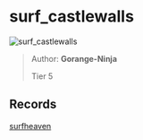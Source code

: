 
# surf_castlewalls

![surf_castlewalls](https://raw.githubusercontent.com/Sayt123/SurfMapPics/Maps-and-bonuses/csgo/surf_castlewalls.jpg)

> Author: **Gorange-Ninja**
>
> Tier 5

## Records

[surfheaven](https://surfheaven.eu/map/surf_castlewalls)

